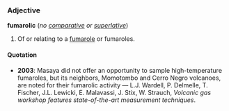 ===Adjective===
'''fumarolic''' (''no [[comparative]] or [[superlative]]'')

#Of or relating to a [[fumarole]] or fumaroles.

====Quotation====
*'''2003''': Masaya did not offer an opportunity to sample high-temperature fumaroles, but its neighbors, Momotombo and Cerro Negro volcanoes, are noted for their fumarolic activity &mdash; L.J. Wardell, P. Delmelle, T. Fischer, J.L. Lewicki, E. Malavassi, J. Stix, W. Strauch, ''Volcanic gas workshop features state-of-the-art measurement techniques''.